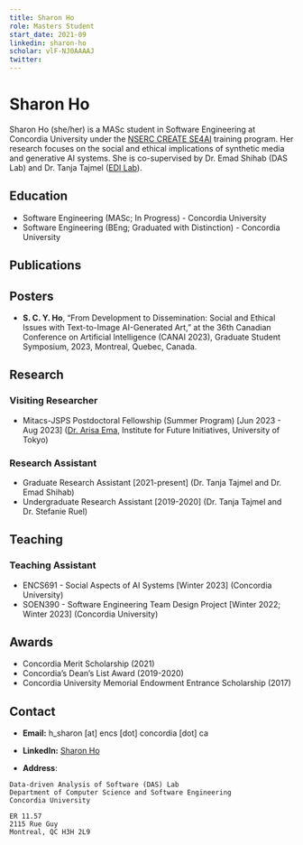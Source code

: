 ```yaml
---
title: Sharon Ho
role: Masters Student
start_date: 2021-09
linkedin: sharon-ho
scholar: vlF-NJ0AAAAJ
twitter:
---
```


# Sharon Ho

Sharon Ho (she/her) is a MASc student in Software Engineering at Concordia University under the [NSERC CREATE SE4AI](https://se4ai.org/) training program. Her research focuses on the social and ethical implications of synthetic media and generative AI systems. She is co-supervised by Dr. Emad Shihab (DAS Lab) and Dr. Tanja Tajmel ([EDI Lab](https://www.concordia.ca/ginacody/research/edi-lab.html)).

## Education

- Software Engineering (MASc; In Progress) - Concordia University 
- Software Engineering (BEng; Graduated with Distinction) - Concordia University

## Publications


<AuthorPublications firstname="Sharon" lastname="Ho" />

## Posters

- **S. C. Y. Ho**, “From Development to Dissemination: Social and Ethical Issues with Text-to-Image AI-Generated Art,” at the 36th Canadian Conference on Artificial Intelligence (CANAI 2023), Graduate Student Symposium, 2023, Montreal, Quebec, Canada.

## Research

### Visiting Researcher
- Mitacs-JSPS Postdoctoral Fellowship (Summer Program) [Jun 2023 - Aug 2023] ([Dr. Arisa Ema](https://ifi.u-tokyo.ac.jp/en/people/ema-arisa/), Institute for Future Initiatives, University of Tokyo)

### Research Assistant

- Graduate Research Assistant [2021-present] (Dr. Tanja Tajmel and Dr. Emad Shihab)
- Undergraduate Research Assistant [2019-2020] (Dr. Tanja Tajmel and Dr. Stefanie Ruel)

## Teaching

### Teaching Assistant

- ENCS691 - Social Aspects of AI Systems [Winter 2023] (Concordia University)
- SOEN390 - Software Engineering Team Design Project [Winter 2022; Winter 2023] (Concordia University)

## Awards

- Concordia Merit Scholarship (2021)
- Concordia’s Dean’s List Award (2019-2020)
- Concordia University Memorial Endowment Entrance Scholarship (2017)

## Contact

- **Email:** h_sharon [at] encs [dot] concordia [dot] ca
- **LinkedIn:** [Sharon Ho](https://www.linkedin.com/in/sharon-ho/)

- **Address**:

```
Data-driven Analysis of Software (DAS) Lab
Department of Computer Science and Software Engineering
Concordia University

ER 11.57
2115 Rue Guy
Montreal, QC H3H 2L9
```

